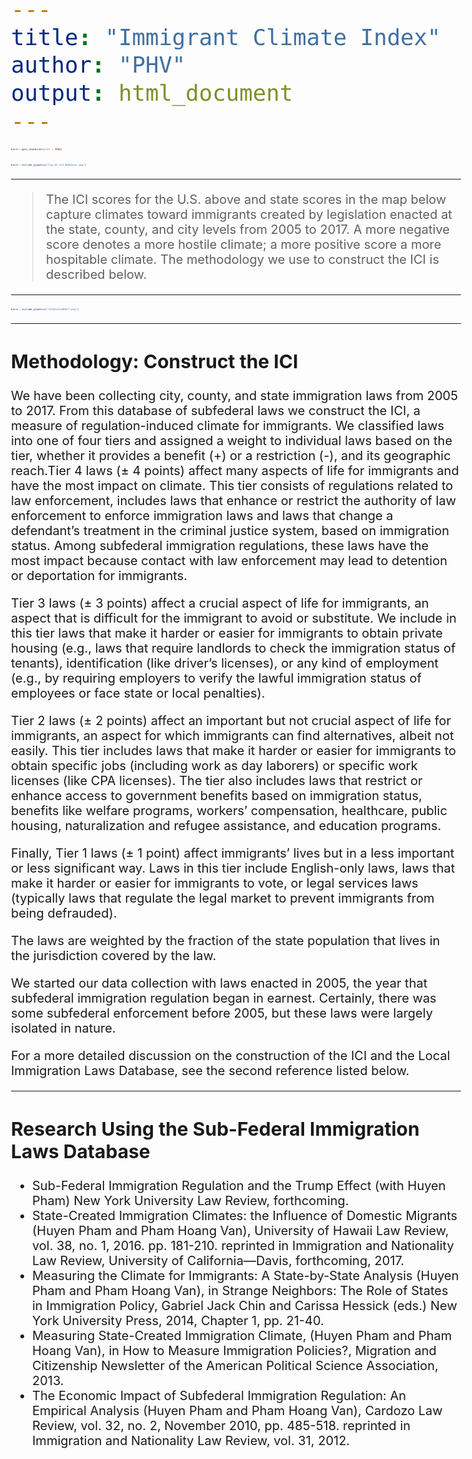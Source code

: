```yaml
---
title: "Immigrant Climate Index"
author: "PHV"
output: html_document
---
```


<style type="text/css">
body{ /* Normal */
font-size: 20px;
}
code.r{ /* Code block */
font-size: 4px;
}
pre {
font-size: 42px
}
</style>

```r
knitr::opts_chunk$set(echo = TRUE)
```

```r
knitr::include_graphics("Fig-US-ICI-NoPhases.png")
```
***

> The ICI scores for the U.S. above and state scores in the map below capture climates toward immigrants created by legislation enacted at the state, county, and city levels from 2005 to 2017. A more negative score denotes a more hostile climate; a more positive score a more hospitable climate. The methodology we use to construct the ICI is described below.

****

```r
knitr::include_graphics("ICIState200517.png")
```

***

## Methodology: Construct the ICI

We have been collecting city, county, and state immigration laws from 2005 to 2017. From this database of subfederal laws we construct the ICI, a measure of regulation-induced climate for immigrants. We classified laws into one of four tiers and assigned a weight to individual laws based on the tier, whether it provides a benefit (+) or a restriction (-), and its geographic reach.Tier 4 laws (± 4 points) affect many aspects of life for immigrants and have the most impact on climate. This tier consists of regulations related to law enforcement, includes laws that enhance or restrict the authority of law enforcement to enforce immigration laws and laws that change a defendant’s treatment in the criminal justice system, based on immigration status. Among subfederal immigration regulations, these laws have the most impact because contact with law enforcement may lead to detention or deportation for immigrants.

Tier 3 laws (± 3 points) affect a crucial aspect of life for immigrants, an aspect that is difficult for the immigrant to avoid or substitute. We include in this tier laws that make it harder or easier for immigrants to obtain private housing (e.g., laws that require landlords to check the immigration status of tenants), identification (like driver’s licenses), or any kind of employment (e.g., by requiring employers to verify the lawful immigration status of employees or face state or local penalties).

Tier 2 laws (± 2 points) affect an important but not crucial aspect of life for immigrants, an aspect for which immigrants can find alternatives, albeit not easily. This tier includes laws that make it harder or easier for immigrants to obtain specific jobs (including work as day laborers) or specific work licenses (like CPA licenses). The tier also includes laws that restrict or enhance access to government benefits based on immigration status, benefits like welfare programs, workers’ compensation, healthcare, public housing, naturalization and refugee assistance, and education programs.

Finally, Tier 1 laws (± 1 point) affect immigrants’ lives but in a less important or less significant way. Laws in this tier include English-only laws, laws that make it harder or easier for immigrants to vote, or legal services laws (typically laws that regulate the legal market to prevent immigrants from being defrauded).

The laws are weighted by the fraction of the state population that lives in the jurisdiction covered by the law.

We started our data collection with laws enacted in 2005, the year that subfederal immigration regulation began in earnest. Certainly, there was some subfederal enforcement before 2005, but these laws were largely isolated in nature.

For a more detailed discussion on the construction of the ICI and the Local Immigration Laws Database, see the second reference listed below.

***

## Research Using the Sub-Federal Immigration Laws Database

- Sub-Federal Immigration Regulation and the Trump Effect (with Huyen Pham) New York University Law Review, forthcoming.
- State-Created Immigration Climates: the Influence of Domestic Migrants (Huyen Pham and Pham Hoang Van), University of Hawaii Law Review, vol. 38, no. 1, 2016. pp. 181-210.
reprinted in Immigration and Nationality Law Review, University of California—Davis, forthcoming, 2017.
- Measuring the Climate for Immigrants: A State-by-State Analysis (Huyen Pham and Pham Hoang Van), in Strange Neighbors: The Role of States in Immigration Policy, Gabriel Jack Chin and Carissa Hessick (eds.) New York University Press, 2014, Chapter 1, pp. 21-40.
- Measuring State-Created Immigration Climate, (Huyen Pham and Pham Hoang Van), in How to Measure Immigration Policies?, Migration and Citizenship Newsletter of the American Political Science Association, 2013.
- The Economic Impact of Subfederal Immigration Regulation: An Empirical Analysis (Huyen Pham and Pham Hoang Van), Cardozo Law Review, vol. 32, no. 2, November 2010, pp. 485-518.
reprinted in Immigration and Nationality Law Review, vol. 31, 2012.

